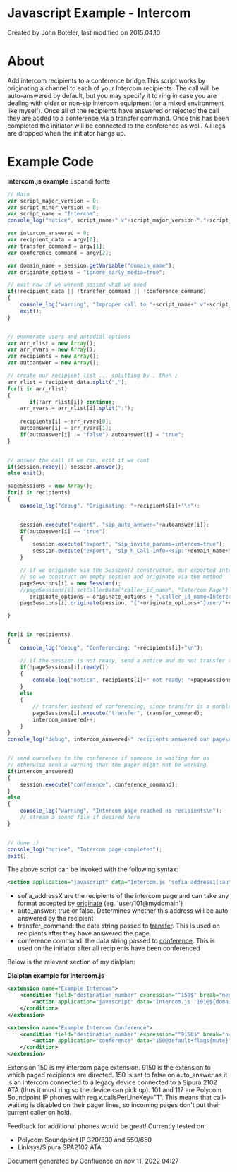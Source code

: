 
# Javascript Example - Intercom 

 Created by  John Boteler, last modified on 2015.04.10

# About

Add intercom recipients to a conference bridge.This script works by originating a channel to each of your Intercom recipients. The call will be auto-answered by default, but you may specify it to ring in case you are dealing with older or non-sip intercom equipment (or a mixed environment like myself). Once all of the recipients have answered or rejected the call they are added to a conference via a transfer command. Once this has been completed the initiator will be connected to the conference as well. All legs are dropped when the initiator hangs up.

# Example Code

**intercom.js example** Espandi fonte 

```js
// Main
var script_major_version = 0;
var script_minor_version = 8;
var script_name = "Intercom";
console_log("notice", script_name+" v"+script_major_version+"."+script_minor_version+"\n");

var intercom_answered = 0;
var recipient_data = argv[0];
var transfer_command = argv[1];
var conference_command = argv[2];

var domain_name = session.getVariable("domain_name");
var originate_options = "ignore_early_media=true";

// exit now if we werent passed what we need
if(!recipient_data || !transfer_command || !conference_command)
{
	console_log("warning", "Improper call to "+script_name+" v"+script_major_version+"."+script_minor_version+"\n");
	exit();
}


// enumerate users and autodial options
var arr_rlist = new Array();
var arr_rvars = new Array();
var recipients = new Array();
var autoanswer = new Array();

// create our recipient list ... splitting by , then ;
arr_rlist = recipient_data.split(",");
for(i in arr_rlist)
{
       if(!arr_rlist[i]) continue;
	arr_rvars = arr_rlist[i].split(":");
	
	recipients[i] = arr_rvars[0];
	autoanswer[i] = arr_rvars[1];
	if(autoanswer[i] != "false") autoanswer[i] = "true";
}


// answer the call if we can, exit if we cant
if(session.ready()) session.answer();
else exit();

pageSessions = new Array();
for(i in recipients)
{
	console_log("debug", "Originating: "+recipients[i]+"\n");


	session.execute("export", "sip_auto_answer="+autoanswer[i]);
	if(autoanswer[i] == "true")
	{
		session.execute("export", "sip_invite_params=intercom=true");
		session.execute("export", "sip_h_Call-Info=<sip:"+domain_name+">;answer-after=0");
	}

	// if we originate via the Session() constructor, our exported intercom options will not be passed along
	// so we construct an empty session and originate via the method
	pageSessions[i] = new Session();
	//pageSessions[i].setCallerData("caller_id_name", "Intercom Page") <== WRONG
       originate_options = originate_options + ",caller_id_name=Intercom Page";
	pageSessions[i].originate(session, "{"+originate_options+"}user/"+recipients[i]);

}


for(i in recipients)
{
	console_log("debug", "Conferencing: "+recipients[i]+"\n");

	// if the session is not ready, send a notice and do not transfer to the conference
	if(!pageSessions[i].ready())
	{
		console_log("notice", recipients[i]+" not ready: "+pageSessions[i].cause+"\n");
	}
	else
	{
		// transfer instead of conferencing, since transfer is a nonblocking call
		pageSessions[i].execute("transfer", transfer_command);
		intercom_answered++;
	}
}
console_log("debug", intercom_answered+" recipients answered our page\n");


// send ourselves to the conference if someone is waiting for us
// otherwise send a warning that the pager might not be working
if(intercom_answered)
{
	session.execute("conference", conference_command);
}
else
{
	console_log("warning", "Intercom page reached no recipients\n");
	// stream a sound file if desired here
}


// done :)
console_log("notice", "Intercom page completed");
exit();


```

The above script can be invoked with the following syntax:

```xml
<action application="javascript" data="Intercom.js 'sofia_address1[:auto_answer][,sofia_address2:[auto_answer][,...]]' 'transfer_command' 'conference_command'"/>
```

* sofia\_addressX are the recipients of the intercom page and can take any format accepted by [originate](https://wiki.freeswitch.org/wiki/Session%5Foriginate "Session originate") (eg. 'user/101@mydomain')
* auto\_answer: true or false. Determines whether this address will be auto answered by the recipient
* transfer\_command: the data string passed to [transfer](../../../Modules/mod-dptools/6586616.mdx#about). This is used on recipients after they have answered the page
* conference command: the data string passed to [conference](../../../Modules/mod_conference_3965534.mdx#list). This is used on the initiator after all recipients have been conferenced

Below is the relevant section of my dialplan:

**Dialplan example for intercom.js**

```xml
<extension name="Example Intercom">
	<condition field="destination_number" expression="^150$" break="never">
		<action application="javascript" data="Intercom.js '101@${domain_name},117@${domain_name},150@${domain_name}:false' '9150 XML default' '150@default'"/>
	</condition>
</extension>

<extension name="Example Intercom Conference">
	<condition field="destination_number" expression="^9150$" break="never">
		<action application="conference" data="150@default+flags{mute}"/>
	</condition>
</extension>
```

Extension 150 is my intercom page extension. 9150 is the extension to which paged recipients are directed. 150 is set to false on auto\_answer as it is an intercom connected to a legacy device connected to a Sipura 2102 ATA (thus it must ring so the device can pick up). 101 and 117 are Polycom Soundpoint IP phones with reg.x.callsPerLineKey="1". This means that call-waiting is disabled on their pager lines, so incoming pages don't put their current caller on hold.

Feedback for additional phones would be great! Currently tested on:

* Polycom Soundpoint IP 320/330 and 550/650
* Linksys/Sipura SPA2102 ATA

Document generated by Confluence on nov 11, 2022 04:27
